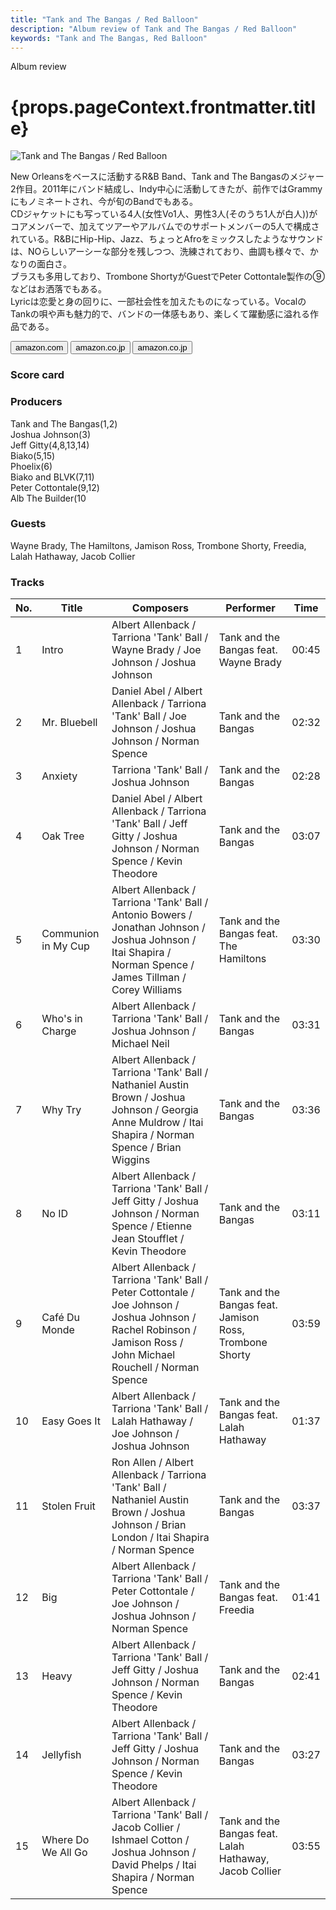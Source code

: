 ```yaml
---
title: "Tank and The Bangas / Red Balloon"
description: "Album review of Tank and The Bangas / Red Balloon"
keywords: "Tank and The Bangas, Red Balloon"
---
```





<p className="largeP">Album review</p>
<h1 className="h1--no--margin">{props.pageContext.frontmatter.title}</h1>

<Row  className="image-card-group">
	<Column colMd={3} colLg={4} noGutterMdLeft="">
       <ImageCard>

![Tank and The Bangas / Red Balloon](../../images/cd/tankandthebangas1L.jpg)

</ImageCard>
	</Column>
	<Column colMd={4} colLg={8} noGutterMdLeft="">
		<p>
			New Orleansをベースに活動するR&B Band、Tank and The Bangasのメジャー2作目。2011年にバンド結成し、Indy中心に活動してきたが、前作ではGrammyにもノミネートされ、今が旬のBandでもある。
			<br/>CDジャケットにも写っている4人(女性Vo1人、男性3人(そのうち1人が白人))がコアメンバーで、加えてツアーやアルバムでのサポートメンバーの5人で構成されている。R&BにHip-Hip、Jazz、ちょっとAfroをミックスしたようなサウンドは、NOらしいアーシーな部分を残しつつ、洗練されており、曲調も様々で、かなりの面白さ。
			<br/>ブラスも多用しており、Trombone ShortyがGuestでPeter Cottontale製作の⑨などはお洒落でもある。
			<br/>Lyricは恋愛と身の回りに、一部社会性を加えたものになっている。VocalのTankの唄や声も魅力的で、バンドの一体感もあり、楽しくて躍動感に溢れる作品である。
		</p>
  		<div>
			<Button className="button-right-mergin"  href="https://amzn.to/3gvbvk0" renderIcon={ArrowUpRight} size='sm' kind='primary'>
  	  	amazon.com
  		</Button>
  		<Button className="button-right-mergin"  href="https://amzn.to/3TKIY8g" renderIcon={ArrowUpRight} size='sm' kind='secondary'>
  	  	amazon.co.jp
  		</Button>
			<Button className="button-right-mergin"  href="https://apple.co/3Dl8r2O" renderIcon={ArrowUpRight} size='sm' kind='tertiary'>
  	  		amazon.co.jp
  		</Button>
			<AdvJS2/>
		</div>
	</Column>
</Row>
<Row >
	<Column colMd={4} colLg={4} noGutterMdLeft="">
<div>
  <h3>Score card</h3>
	<SliderJS1 value="4" />
  <SliderJS2 value="3" />
	<SliderJS3 value="1" />
  <SliderJS4 value="9" />
</div>
</Column>
<Column colMd={8} colLg={8} noGutterMdLeft="">
<div>
	<h3>Producers</h3>
	<p>
		Tank and The Bangas(1,2)
		<br/>Joshua Johnson(3)
		<br/>Jeff Gitty(4,8,13,14)
		<br/>Biako(5,15)
		<br/>Phoelix(6)
		<br/>Biako and BLVK(7,11)
		<br/>Peter Cottontale(9,12)
		<br/>Alb The Builder(10
	</p>
	<h3>Guests</h3>
	<p>
		Wayne Brady, The Hamiltons, Jamison Ross, Trombone Shorty, Freedia, Lalah Hathaway, Jacob Collier
	</p>
</div>
</Column>
</Row>

<h3>Tracks</h3>

| No. | Title               | Composers                                                                                                                                                          | Performer                                               | Time  |
| --- | ------------------- | ------------------------------------------------------------------------------------------------------------------------------------------------------------------ | ------------------------------------------------------- | ----- |
| 1   | Intro               | Albert Allenback / Tarriona 'Tank' Ball / Wayne Brady / Joe Johnson / Joshua Johnson                                                                               | Tank and the Bangas feat. Wayne Brady                   | 00:45 |
| 2   | Mr. Bluebell        | Daniel Abel / Albert Allenback / Tarriona 'Tank' Ball / Joe Johnson / Joshua Johnson / Norman Spence                                                               | Tank and the Bangas                                     | 02:32 |
| 3   | Anxiety             | Tarriona 'Tank' Ball / Joshua Johnson                                                                                                                              | Tank and the Bangas                                     | 02:28 |
| 4   | Oak Tree            | Daniel Abel / Albert Allenback / Tarriona 'Tank' Ball / Jeff Gitty / Joshua Johnson / Norman Spence / Kevin Theodore                                               | Tank and the Bangas                                     | 03:07 |
| 5   | Communion in My Cup | Albert Allenback / Tarriona 'Tank' Ball / Antonio Bowers / Jonathan Johnson / Joshua Johnson / Itai Shapira / Norman Spence / James Tillman / Corey Williams       | Tank and the Bangas feat. The Hamiltons                 | 03:30 |
| 6   | Who's in Charge     | Albert Allenback / Tarriona 'Tank' Ball / Joshua Johnson / Michael Neil                                                                                            | Tank and the Bangas                                     | 03:31 |
| 7   | Why Try             | Albert Allenback / Tarriona 'Tank' Ball / Nathaniel Austin Brown / Joshua Johnson / Georgia Anne Muldrow / Itai Shapira / Norman Spence / Brian Wiggins            | Tank and the Bangas                                     | 03:36 |
| 8   | No ID               | Albert Allenback / Tarriona 'Tank' Ball / Jeff Gitty / Joshua Johnson / Norman Spence / Etienne Jean Stoufflet / Kevin Theodore                                    | Tank and the Bangas                                     | 03:11 |
| 9   | Café Du Monde       | Albert Allenback / Tarriona 'Tank' Ball / Peter Cottontale / Joe Johnson / Joshua Johnson / Rachel Robinson / Jamison Ross / John Michael Rouchell / Norman Spence | Tank and the Bangas feat. Jamison Ross, Trombone Shorty | 03:59 |
| 10  | Easy Goes It        | Albert Allenback / Tarriona 'Tank' Ball / Lalah Hathaway / Joe Johnson / Joshua Johnson                                                                            | Tank and the Bangas feat. Lalah Hathaway                | 01:37 |
| 11  | Stolen Fruit        | Ron Allen / Albert Allenback / Tarriona 'Tank' Ball / Nathaniel Austin Brown / Joshua Johnson / Brian London / Itai Shapira / Norman Spence                        | Tank and the Bangas                                     | 03:37 |
| 12  | Big                 | Albert Allenback / Tarriona 'Tank' Ball / Peter Cottontale / Joe Johnson / Joshua Johnson / Norman Spence                                                          | Tank and the Bangas feat. Freedia                       | 01:41 |
| 13  | Heavy               | Albert Allenback / Tarriona 'Tank' Ball / Jeff Gitty / Joshua Johnson / Norman Spence / Kevin Theodore                                                             | Tank and the Bangas                                     | 02:41 |
| 14  | Jellyfish           | Albert Allenback / Tarriona 'Tank' Ball / Jeff Gitty / Joshua Johnson / Norman Spence / Kevin Theodore                                                             | Tank and the Bangas                                     | 03:27 |
| 15  | Where Do We All Go  | Albert Allenback / Tarriona 'Tank' Ball / Jacob Collier / Ishmael Cotton / Joshua Johnson / David Phelps / Itai Shapira / Norman Spence                            | Tank and the Bangas feat. Lalah Hathaway, Jacob Collier | 03:55 |

<AdvJS3 />
